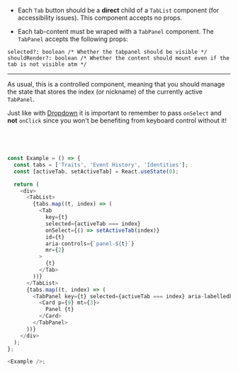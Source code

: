 - Each `Tab` button should be a **direct** child of a `TabList` component (for accessibility issues).
  This component accepts no props.

- Each tab-content must be wraped with a `TabPanel` component. The `TabPanel` accepts the following
  props:

```text
selected?: boolean /* Whether the tabpanel should be visible */
shouldRender?: boolean /* Whether the content should mount even if the tab is not visible atm */
```

---

As usual, this is a controlled component, meaning that you should manage the state that stores
the index (or nickname) of the currently active `TabPanel`.

Just like with <a href="/#/Dropdown">Dropdown</a> it is important to remember to
pass `onSelect` and **not** `onClick` since you won't be benefiting from keyboard control
without it!

```typescript jsx




const Example = () => {
  const tabs = ['Traits', 'Event History', 'Identities'];
  const [activeTab, setActiveTab] = React.useState(0);

  return (
    <div>
      <TabList>
        {tabs.map((t, index) => (
          <Tab
            key={t}
            selected={activeTab === index}
            onSelect={() => setActiveTab(index)}
            id={t}
            aria-controls={`panel-${t}`}
            mr={2}
          >
            {t}
          </Tab>
        ))}
      </TabList>
      {tabs.map((t, index) => (
        <TabPanel key={t} selected={activeTab === index} aria-labelledby={t}>
          <Card p={9} mt={3}>
            Panel {t}
          </Card>
        </TabPanel>
      ))}
    </div>
  );
};

<Example />;
```
